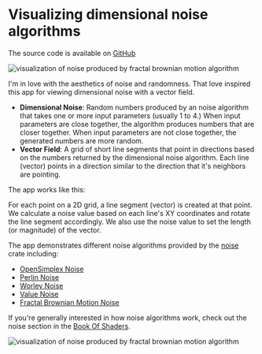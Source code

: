 
# Visualizing dimensional noise algorithms

The source code is available on [GitHub]

<Image
  src={FbmNoiseExample2}
  alt="visualization of noise produced by fractal brownian motion algorithm"
/>

I'm in love with the aesthetics of noise and randomness. That love inspired this app for viewing dimensional noise with a vector field.

- **Dimensional Noise**: Random numbers produced by an noise algorithm that takes one or more input parameters (usually 1 to 4.) When input parameters are close together, the algorithm produces numbers that are closer together. When input parameters are not close together, the generated numbers are more random.
- **Vector Field**: A grid of short line segments that point in directions based on the numbers returned by the dimensional noise algorithm. Each line (vector) points in a direction similar to the direction that it's neighbors are pointing.

The app works like this:

For each point on a 2D grid, a line segment (vector) is created at that point. We calculate a noise value based on each line's XY coordinates and rotate the line segment accordingly. We also use the noise value to set the length (or magnitude) of the vector.

The app demonstrates different noise algorithms provided by the [noise] crate including:

- [OpenSimplex Noise]
- [Perlin Noise]
- [Worley Noise]
- [Value Noise]
- [Fractal Brownian Motion Noise]

If you're generally interested in how noise algorithms work, check out the noise section in the [Book Of Shaders].

<Image
  src={FbmNoiseExample1}
  alt="visualization of noise produced by fractal brownian motion algorithm"
/>

[github]: https://github.com/Velfi/Rust-Vector-Field-Visualization
[book of shaders]: https://thebookofshaders.com/11/
[noise]: https://crates.io/crates/noise
[opensimplex noise]: https://en.wikipedia.org/wiki/OpenSimplex_noise
[perlin noise]: https://en.wikipedia.org/wiki/Perlin_noise
[worley noise]: https://en.wikipedia.org/wiki/Worley_noise
[value noise]: https://en.wikipedia.org/wiki/Value_noise
[fractal brownian motion noise]: https://thebookofshaders.com/13/
